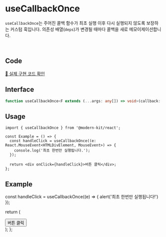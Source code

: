 
# useCallbackOnce

`useCallbackOnce`는 주어진 콜백 함수가 최초 실행 이후 다시 실행되지 않도록 보장하는 커스텀 훅입니다. 
의존성 배열(`deps`)가 변경될 때마다 콜백을 새로 메모이제이션합니다.

<br />

## Code
[🔗 실제 구현 코드 확인](https://github.com/modern-agile-team/modern-kit/blob/main/packages/react/src/hooks/useCallbackOnce/index.ts)

## Interface
```ts title="typescript"
function useCallbackOnce<F extends (...args: any[]) => void>(callback: F): (...args: Parameters<F>) => void
```

## Usage
```tsx title="typescript"
import { useCallbackOnce } from '@modern-kit/react';

const Example = () => {
  const handleClick = useCallbackOnce((e: React.MouseEvent<HTMLDivElement, MouseEvent>) => {
    console.log('최초 한번만 실행됩니다.');
  });

  return <div onClick={handleClick}>버튼 클릭</div>;
};
```

## Example

  const handleClick = useCallbackOnce((e) => {
    alert('최초 한번만 실행됩니다!')
  });

  return (
    <div>
      <button onClick={handleClick}>버튼 클릭</button>
    </div>
  );
};

<Example />